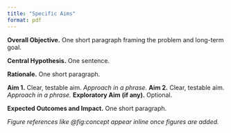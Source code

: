 ```yaml
---
title: "Specific Aims"
format: pdf
---
```


**Overall Objective.** One short paragraph framing the problem and long-term goal.

**Central Hypothesis.** One sentence.

**Rationale.** One short paragraph.

**Aim 1.** Clear, testable aim. *Approach in a phrase.*
**Aim 2.** Clear, testable aim. *Approach in a phrase.*
**Exploratory Aim (if any).** Optional.

**Expected Outcomes and Impact.** One short paragraph.

*Figure references like @fig:concept appear inline once figures are added.*
